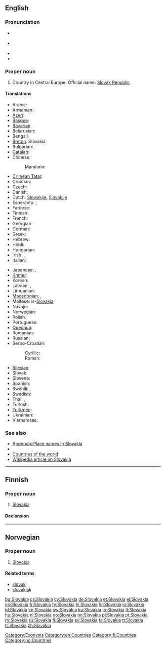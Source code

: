 {{also|slovakia|Slovákia|Šlovakia}}
==English==
{{wikipedia}}

===Pronunciation===
* {{a|UK}} {{IPA|/sləʊˈvæ.ki.ə/|/sləʊˈvɑː.ki.ə/}}
* {{a|US}} {{IPA|/sloʊˈvɑ.ki.ə/|/sloʊˈvæ.ki.ə/}}
* {{audio|en-us-Slovakia.ogg|Audio (US)}}
* {{rhymes|ækiə}}

===Proper noun===
{{en-proper noun}}

# Country in Central Europe. Official name: [[Slovak Republic]].

====Translations====
{{trans-top|Slovak Republic}}
* Arabic: {{t|ar|سلوفاكيا|f|tr=slufaakiya}}
* Armenian: {{t-|hy|Սլովակիա|tr=Slovakia}}
* [[Azeri]]: {{t|az|Slovakiya}}
* [[Basque]]: {{t|eu|Eslovakia|xs=Basque}}
* [[Bavarian]]: {{tø|bar|Slowàkai}}
* Belarusian: {{t|be|Славакія|f|tr=Slavákija|xs=Belarusian}}
* Bengali: {{t-|bn|স্লোভাকিয়া}}
* [[Breton]]: Slovakia
* Bulgarian: {{t+|bg|Словакия|f|tr=Slovákija}}
* [[Catalan]]: {{t|ca|Eslovàquia|f}}
* Chinese:
*: Mandarin: {{t-|cmn|斯洛伐克|tr=Sīluòfákè|sc=Hani}}
* [[Crimean Tatar]]: {{tø|crh|Slovakiya}}
* Croatian: {{t+|hr|Slovačka|f}}
* Czech: {{t+|cs|Slovensko|n}}
* Danish: {{t+|da|Slovakiet}}
* Dutch: [[Slowakije]], [[Slovakije]]
* Esperanto: {{t-|eo|Slovakio|xs=Esperanto}}, {{t-|eo|Slovakujo|xs=Esperanto}}
* Faroese: {{t|fo|Slovakia|f|n}}
* Finnish: {{t+|fi|Slovakia}}
* French: {{t+|fr|Slovaquie|f}}
* Georgian: {{t|ka|სლოვაკეთი|tr=slovaket'i|sc=Geor|xs=Georgian}}
* German: {{t+|de|Slowakei|f}}
* Greek: {{t+|el|Σλοβακία|f|tr=Slovakía}}
* Hebrew: {{t+|he|סלובקיה}}
* Hindi: {{t|hi|स्लोवाकिया|tr=slōvākiyā|xs=Hindi}}
* Hungarian: {{t+|hu|Szlovákia}}
* Irish: {{t|ga|Slóvaic|f|alt=An tSlóvaic}}, {{t|ga|Poblacht na Slóvaice|f}}
* Italian: {{t+|it|Slovacchia}}
{{trans-mid}}
* Japanese: {{t+|ja|スロヴァキア|tr=Surovakia}}, {{t+|ja|スロバキア|tr=Surobakia}}
* [[Khmer]]: {{t|km|ស្លូវ៉ាគី|tr=slo var ki|sc=Khmr}}
* Korean: {{t+|ko|슬로바키아|tr=Seullobakia|sc=Hang}}
* Latvian: {{t+|lv|Slovākija|f|xs=Latvian}}, {{t-|lv|Slovakija|f|xs=Latvian}}
* Lithuanian: {{t+|lt|Slovakija|f|xs=Lithuanian}}
* [[Macedonian]]: {{t+|mk|Словачка|f|tr=Slovačka}}, {{t|mk|Словакија|f|tr=Slovákija}}
* Maltese: is-[[Slovakja]]
* Navajo: {{tø|nv|Słóbaʼ bikéyah}}
* Norwegian: {{t+|no|Slovakia}}
* Polish: {{t+|pl|Słowacja|f}}
* Portuguese: {{t+|pt|Eslováquia}}
* [[Quechua]]: {{t-|qu|Isluwakya|xs=Quechua}}
* Romanian: {{t+|ro|Slovacia|f}}
* Russian: {{t-|ru|Словакия|f|tr=Slovákija}}
* Serbo-Croatian:
*: Cyrillic: {{t|sh|Словачка|f|alt=Сло̀ва̄чка|sc=Cyrl|xs=Serbo-Croatian}}
*: Roman: {{t|sh|Slovačka|f|alt=Slòvāčkā|xs=Serbo-Croatian}}
* [[Silesian]]: {{tø|szl|Słowacyjo|f}}
* Slovak: {{t+|sk|Slovensko|n}}
* Slovene: {{t+|sl|Slovaška|f}}
* Spanish: {{t+|es|Eslovaquia|f}}
* Swahili: {{t|sw|Slovakia}}, {{t|sw|Uslovaki}}
* Swedish: {{t+|sv|Slovakien}}
* Thai: {{t|th|ประเทศสโลวาเกีย|tr=bpràtâyt sàlŏwaagia}}, {{t|th|สโลวาเกีย|tr=sàlŏwaagia}}
* Turkish: {{t+|tr|Slovakya}}
* [[Turkmen]]: {{t|tk|Slowakiýa}}
* Ukrainian: {{t+|uk|Словаччина|f|tr=Slováččyna|xs=Ukrainian}}
* Vietnamese: {{t-|vi|Slovakia|xs=Vietnamese}}
{{trans-bottom}}

===See also===
* [[Appendix:Place names in Slovakia]]
* {{list|en|countries of Europe}}
* [[Appendix:Countries of the world|Countries of the world]]
* [[w:Slovakia|Wikipedia article on Slovakia]]

[[Category:Exonyms]]
[[Category:en:Countries]]

----

==Finnish==
{{wikipedia|lang=fi}}

===Proper noun===
{{infl|fi|proper noun}}

# [[#English|Slovakia]]

====Declension====
{{fi-decl-kulkija|Slovaki|nopl=1}}

[[Category:fi:Countries]]

----

==Norwegian==

===Proper noun===
{{infl|no|proper noun}}

# [[#English|Slovakia]]

====Related terms====
* [[slovak]]
* [[slovakisk]]

[[Category:no:Countries]]

[[bg:Slovakia]]
[[cs:Slovakia]]
[[cy:Slovakia]]
[[de:Slovakia]]
[[et:Slovakia]]
[[el:Slovakia]]
[[es:Slovakia]]
[[fr:Slovakia]]
[[fy:Slovakia]]
[[hi:Slovakia]]
[[hr:Slovakia]]
[[io:Slovakia]]
[[id:Slovakia]]
[[kn:Slovakia]]
[[sw:Slovakia]]
[[ku:Slovakia]]
[[lo:Slovakia]]
[[lt:Slovakia]]
[[hu:Slovakia]]
[[nl:Slovakia]]
[[no:Slovakia]]
[[nn:Slovakia]]
[[pl:Slovakia]]
[[pt:Slovakia]]
[[ro:Slovakia]]
[[ru:Slovakia]]
[[fi:Slovakia]]
[[sv:Slovakia]]
[[ta:Slovakia]]
[[tt:Slovakia]]
[[tr:Slovakia]]
[[zh:Slovakia]]